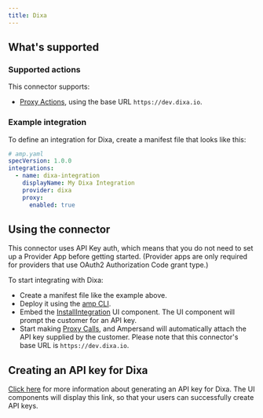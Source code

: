 ```yaml
---
title: Dixa
---
```

## What's supported

### Supported actions

This connector supports:
- [Proxy Actions](/proxy-actions), using the base URL `https://dev.dixa.io`.

### Example integration

To define an integration for Dixa, create a manifest file that looks like this:

```YAML
# amp.yaml
specVersion: 1.0.0
integrations:
  - name: dixa-integration
    displayName: My Dixa Integration
    provider: dixa
    proxy:
      enabled: true
```

## Using the connector

This connector uses API Key auth, which means that you do not need to set up a Provider App before getting started. (Provider apps are only required for providers that use OAuth2 Authorization Code grant type.)

To start integrating with Dixa:
- Create a manifest file like the example above.
- Deploy it using the [amp CLI](/cli/overview).
- Embed the [InstallIntegration](/embeddable-ui-components#install-integration) UI component. The UI component will prompt the customer for an API key.
- Start making [Proxy Calls](/proxy-actions), and Ampersand will automatically attach the API key supplied by the customer. Please note that this connector's base URL is `https://dev.dixa.io`.

## Creating an API key for Dixa

[Click here](https://docs.dixa.io/docs/api-standards-rules/#authentication) for more information about generating an API key for Dixa. The UI components will display this link, so that your users can successfully create API keys.
